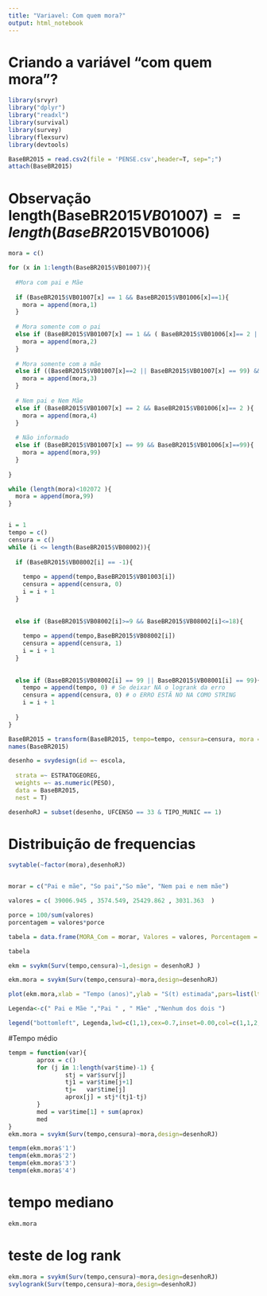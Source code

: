 ---
title: "Variavel: Com quem mora?"
output: html_notebook
---



# Criando a variável "com quem mora"? 
```{r}
library(srvyr)
library("dplyr")
library("readxl")
library(survival)
library(survey)
library(flexsurv)
library(devtools)

BaseBR2015 = read.csv2(file = 'PENSE.csv',header=T, sep=";")
attach(BaseBR2015) 

```


# Observação length(BaseBR2015$VB01007) == length(BaseBR2015$VB01006) 

```{r}

mora = c()

for (x in 1:length(BaseBR2015$VB01007)){
  
  #Mora com pai e Mãe
  
  if (BaseBR2015$VB01007[x] == 1 && BaseBR2015$VB01006[x]==1){
    mora = append(mora,1)
  }
  
  # Mora somente com o pai
  else if (BaseBR2015$VB01007[x] == 1 && ( BaseBR2015$VB01006[x]== 2 || BaseBR2015$VB01006[x] == 99 )){
    mora = append(mora,2)
  }
  
  # Mora somente com a mãe
  else if ((BaseBR2015$VB01007[x]==2 || BaseBR2015$VB01007[x] == 99) && BaseBR2015$VB01006[x] == 1){
    mora = append(mora,3)
  }                                                             
  
  # Nem pai e Nem Mãe
  else if (BaseBR2015$VB01007[x] == 2 && BaseBR2015$VB01006[x]== 2 ){
    mora = append(mora,4)
  }
  
  # Não informado
  else if (BaseBR2015$VB01007[x] == 99 && BaseBR2015$VB01006[x]==99){
    mora = append(mora,99)
  }
  
}

while (length(mora)<102072 ){
  mora = append(mora,99)
}



```


```{r}
i = 1 
tempo = c()
censura = c()
while (i <= length(BaseBR2015$VB08002)){
  
  if (BaseBR2015$VB08002[i] == -1){
    
    tempo = append(tempo,BaseBR2015$VB01003[i])
    censura = append(censura, 0)
    i = i + 1
  }  
  
  
  else if (BaseBR2015$VB08002[i]>=9 && BaseBR2015$VB08002[i]<=18){
    
    tempo = append(tempo,BaseBR2015$VB08002[i])
    censura = append(censura, 1)
    i = i + 1
  }
    
  
  else if (BaseBR2015$VB08002[i] == 99 || BaseBR2015$VB08001[i] == 99){
    tempo = append(tempo, 0) # Se deixar NA o logrank da erro
    censura = append(censura, 0) # o ERRO ESTÃ NO NA COMO STRING
    i = i + 1
    
  }
}
```


```{r}
BaseBR2015 = transform(BaseBR2015, tempo=tempo, censura=censura, mora = mora)
names(BaseBR2015)

```

```{r}
desenho = svydesign(id =~ escola,
                    
  strata =~ ESTRATOGEOREG,
  weights =~ as.numeric(PESO),
  data = BaseBR2015,
  nest = T)

desenhoRJ = subset(desenho, UFCENSO == 33 & TIPO_MUNIC == 1)


```

# Distribuição de frequencias 

```{r}

svytable(~factor(mora),desenhoRJ)


morar = c("Pai e mãe", "So pai","So mãe", "Nem pai e nem mãe")

valores = c( 39006.945 , 3574.549, 25429.862 , 3031.363  )

porce = 100/sum(valores) 
porcentagem = valores*porce

tabela = data.frame(MORA_Com = morar, Valores = valores, Porcentagem = porcentagem)

tabela


```

```{r}
ekm = svykm(Surv(tempo,censura)~1,design = desenhoRJ )

```

```{r}
ekm.mora = svykm(Surv(tempo,censura)~mora,design=desenhoRJ)

plot(ekm.mora,xlab = "Tempo (anos)",ylab = "S(t) estimada",pars=list(lty=c(1,1,2,2),col=c("black","red","black","red")))

Legenda<-c(" Pai e Mãe ","Pai " , " Mãe" ,"Nenhum dos dois ")

legend("bottomleft", Legenda,lwd=c(1,1),cex=0.7,inset=0.00,col=c(1,1,2,2),bty="n", lty = c(1,1,2,2))
```
#Tempo médio 
```{r}
tempm = function(var){
        aprox = c()
        for (j in 1:length(var$time)-1) {
                stj = var$surv[j]
                tj1 = var$time[j+1]
                tj=   var$time[j]     
                aprox[j] = stj*(tj1-tj) 
        }
        med = var$time[1] + sum(aprox)  
        med
}
ekm.mora = svykm(Surv(tempo,censura)~mora,design=desenhoRJ)

tempm(ekm.mora$'1')
tempm(ekm.mora$'2')
tempm(ekm.mora$'3')
tempm(ekm.mora$'4')


```

# tempo mediano
```{r}
ekm.mora
```

# teste de log rank 
```{r}
ekm.mora = svykm(Surv(tempo,censura)~mora,design=desenhoRJ)
svylogrank(Surv(tempo,censura)~mora,design=desenhoRJ)

```

